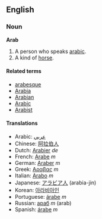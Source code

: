 ==English==
===Noun===
'''Arab'''

#A person who speaks [[arabic]].
#A kind of [[horse]].

====Related terms====
*[[arabesque]]
*[[Arabia]]
*[[Arabian]]
*[[Arabic]]
*[[Arabist]]

====Translations====
*Arabic: [[عربي]]
*Chinese: [[阿拉伯人]]
*Dutch: [[Arabier]] ''de''
*French: [[Arabe]] ''m''
*German: [[Araber]] ''m''
*Greek: [[Αραβας]] ''m''
*Italian: [[Arabo]] ''m''
*Japanese: [[アラビア人]] (arabia-jin)
*Korean: [[아라비아인]]
*Portuguese: [[árabe]] ''m''
*Russian: [[араб]] ''m'' (arab)
*Spanish: [[árabe]] ''m''